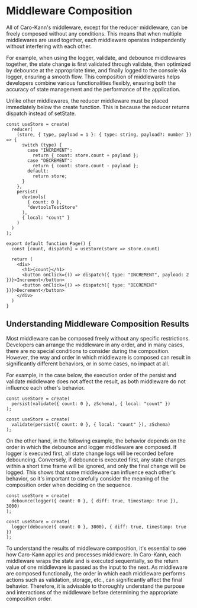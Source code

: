 # Middleware Composition

All of Caro-Kann's middleware, except for the reducer middleware, can be freely composed without any conditions. This means that when multiple middlewares are used together, each middleware operates independently without interfering with each other.

For example, when using the logger, validate, and debounce middlewares together, the state change is first validated through validate, then optimized by debounce at the appropriate time, and finally logged to the console via logger, ensuring a smooth flow. This composition of middlewares helps developers combine various functionalities flexibly, ensuring both the accuracy of state management and the performance of the application.

Unlike other middlewares, the reducer middleware must be placed immediately below the create function. This is because the reducer returns dispatch instead of setState.

```tsx copy showLineNumbers
const useStore = create(
  reducer(
    (store, { type, payload = 1 }: { type: string, payload?: number }) => {
      switch (type) {
        case "INCREMENT":
          return { count: store.count + payload };
        case "DECREMENT":
          return { count: store.count - payload };
        default:
          return store;
      }
    },
    persist(
      devtools(
        { count: 0 },
        "devtoolsTestStore"
      ),
      { local: "count" }
    )
  )
);

export default function Page() {
  const [count, dispatch] = useStore(store => store.count)
 
  return (
    <div>
      <h1>{count}</h1>
      <button onClick={() => dispatch({ type: "INCREMENT", payload: 2 })}>Increment</button>
      <button onClick={() => dispatch({ type: "DECREMENT" })}>Decrement</button>
    </div>
  )
}
```

## Understanding Middleware Composition Results

Most middleware can be composed freely without any specific restrictions. Developers can arrange the middleware in any order, and in many cases, there are no special conditions to consider during the composition. However, the way and order in which middleware is composed can result in significantly different behaviors, or in some cases, no impact at all.

For example, in the case below, the execution order of the persist and validate middleware does not affect the result, as both middleware do not influence each other's behavior.

```tsx copy showLineNumbers
const useStore = create(
  persist(validate({ count: 0 }, zSchema), { local: "count" })
);

const useStore = create(
  validate(persist({ count: 0 }, { local: "count" }), zSchema)
);
```

On the other hand, in the following example, the behavior depends on the order in which the debounce and logger middleware are composed. If logger is executed first, all state change logs will be recorded before debouncing. Conversely, if debounce is executed first, any state changes within a short time frame will be ignored, and only the final change will be logged. This shows that some middleware can influence each other's behavior, so it's important to carefully consider the meaning of the composition order when deciding on the sequence.

```tsx copy showLineNumbers
const useStore = create(
  debounce(logger({ count: 0 }, { diff: true, timestamp: true }), 3000)
);

const useStore = create(
  logger(debounce({ count: 0 }, 3000), { diff: true, timestamp: true })
);
```

To understand the results of middleware composition, it's essential to see how Caro-Kann applies and processes middleware. In Caro-Kann, each middleware wraps the state and is executed sequentially, so the return value of one middleware is passed as the input to the next. As middleware are composed functionally, the order in which each middleware performs actions such as validation, storage, etc., can significantly affect the final behavior. Therefore, it is advisable to thoroughly understand the purpose and interactions of the middleware before determining the appropriate composition order.